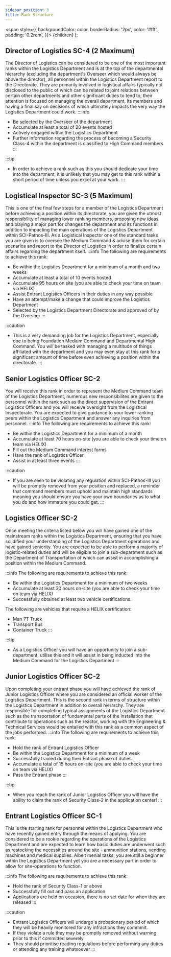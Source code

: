 ```yaml
---
sidebar_position: 3
title: Rank Structure
---
```


<span
style={{
      backgroundColor: color,
      borderRadius: '2px',
      color: '#fff',
      padding: '0.2rem',
    }}>
{children}
</span>
);

## Director of Logistics <Highlight color="#e13238">SC-4</Highlight> (2 Maximum)
The Director of Logistics can be considered to be one of the most important ranks within the Logistics Department and is at the top of the departmental hierarchy (excluding the department's Overseer which would always be above the director), all personnel within the Logistics Department report to the Directorate. They are primarily involved in logistical affairs typically not disclosed to the public of which can be related to joint relations between certain other departments and other significant duties to tend to, their attention is focused on managing the overall department, its members and having a final say on decisions of which ultimately impacts the very way the Logistics Department could work.
:::info
- Be selected by the Overseer of the department
- Accumulate at least a total of 20 events hosted
- Actively engaged within the Logistics Department
- Further information regarding the process of becoming a Security Class-4 within the department is classified to High Command members
:::

:::tip
- In order to achieve a rank such as this you should dedicate your time into the department, it is unlikely that you may get to this rank within a short period of time unless you excel at your work.
:::

## Logistical Inspector <Highlight color="#0084ff">SC-3</Highlight> (5 Maximum)
This is one of the final few steps for a member of the Logistics Department before achieving a position within its directorate, you are given the utmost responsibility of managing lower ranking members, proposing new ideas and playing a major part for changes the department and its functions in addition to impacting the main operations of the Logistics Department within SCI-Pathos-III. As a Logistical Inspector one of the standard tasks you are given is to oversee the Medium Command & advise them for certain scenarios and report to the Director of Logistics in order to finalize certain affairs regarding the department itself.
:::info
The following are requirements to achieve this rank:
- Be within the Logistics Department for a minimum of a month and two weeks
- Accumulate at least a total of 10 events hosted
- Accumulate 95 hours on site (you are able to check your time on team via HELIX)
- Assist Entrant Logistics Officers in their duties in any way possible
- Have an attempt/make a change that could improve the Logistics Department
- Selected by the Logistics Department Directorate and approved of by the Overseer
:::

:::caution
- This is a very demanding job for the Logistics Department, especially due to being Foundation Medium Command and Departmental High Command. You will be tasked with managing a multitude of things affiliated with the department and you may even stay at this rank for a significant amount of time before even achieving a position within the directorate.
:::

## Senior Logistics Officer <Highlight color="#3dae72">SC-2</Highlight>
You will receive this rank in order to represent the Medium Command team of the Logistics Department, numerous new responsibilites are given to the personnel within the rank such as the direct supervision of the Entrant Logistics Officers and you will receive oversight from the Logistical Inspectorate. You are expected to give guidance to your lower ranking peers within the Logistics Department and answer any inquiries from personnel.
:::info
The following are requirements to achieve this rank:
- Be within the Logistics Department for a minimum of a month
- Accumulate at least 70 hours on-site (you are able to check your time on team via HELIX)
- Fill out the Medium Command interest forms
- Have the rank of Logistics Officer
- Assist in at least three events
:::

:::caution
- If you are seen to be violating any regulation within SCI-Pathos-III you will be promptly removed from your position and replaced, a reminder that command members must uphold and maintain high standards meaning you should ensure you have your own boundaries as to what you do and how immature you could get.
:::

## Logistics Officer <Highlight color="#3dae72">SC-2</Highlight>
Once meeting the criteria listed below you will have gained one of the mainstream ranks within the Logistics Department, ensuring that you have solidified your understanding of the Logistics Department operations and have gained seniority. You are expected to be able to perform a majority of logistic-related duties and will be eligible to join a sub-department such as the Department of Transportation of which can assist in accomplishing a position within the Medium Command.

:::info
The following are requirements to achieve this rank:
- Be within the Logistics Department for a minimum of two weeks
- Accumulate at least 30 hours on-site (you are able to check your time on team via HELIX)
- Successfully obtained at least two vehicle certifications. 

The following are vehicles that require a HELIX certification:

- Man 7T Truck
- Transport Bus
- Container Truck
:::

:::tip
- As a Logistics Officer you will have an opportunity to join a sub-department, utilise this and it will assist in being inducted into the Medium Command for the Logistics Department
:::

## Junior Logistics Officer <Highlight color="#3dae72">SC-2</Highlight>
Upon completing your entrant phase you will have achieved the rank of Junior Logistics Officer where you are considered an official worker of the Logistics Department. This is the second rank in terms of structure within the Logistics Department in addition to overall hierarchy. They are responsible for completing typical assignments of the Logistics Department such as the transportation of fundamental parts of the installation that contribute to operations such as the reactor, working with the Engineering & Technical Services would be entailed with this rank as a common aspect of the jobs performed.
:::info
The following are requirements to achieve this rank:
- Hold the rank of Entrant Logistics Officer
- Be within the Logistics Department for a minimum of a week
- Successfully trained during their Entrant phase of duties
- Accumulate a total of 15 hours on-site (you are able to check your time on team via HELIX)
- Pass the Entrant phase
:::

:::tip
- When you reach the rank of Junior Logistics Officer you will have the ability to claim the rank of Security Class-2 in the application center!
:::

## Entrant Logistics Officer <Highlight color="#adecd0">SC-1</Highlight>
This is the starting rank for personnel within the Logistics Department who have recently gained entry through the means of applying. You are considered to be a rookie regarding the operations of the Logistics Department and are expected to learn how basic duties are underwent such as restocking the necessities around the site - ammunition stations, vending machines and medical supplies. Albeit menial tasks, you are still a beginner within the Logistics Department yet you are a necessary part in order to allow for site-operations to function.

:::info
The following are requirements to achieve this rank:
- Hold the rank of Security Class-1 or above
- Successfully fill out and pass an application
- Applications are held on occasion, there is no set date for when they are released
:::

:::caution
- Entrant Logistics Officers will undergo a probationary period of which they will be heavily monitored for any infractions they commmit.
- If they violate a rule they may be promptly removed without warning prior to this if committed severely
- They should prioritise reading regulations before performing any duties or attending any training whatsoever
:::
